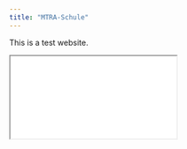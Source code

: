 ```yaml
---
title: "MTRA-Schule"
---
```


This is a test website.

```{=html}
<iframe class="slide-deck" src="BrustPresentation/BrustPresentation"></iframe>
```